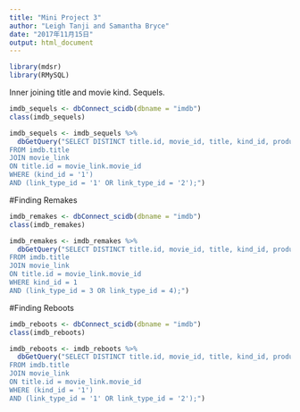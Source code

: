 ```yaml
---
title: "Mini Project 3"
author: "Leigh Tanji and Samantha Bryce"
date: "2017年11月15日"
output: html_document
---
```


```r
library(mdsr)
library(RMySQL)
```


Inner joining title and movie kind. Sequels.
```r
imdb_sequels <- dbConnect_scidb(dbname = "imdb")
class(imdb_sequels)

imdb_sequels <- imdb_sequels %>%
  dbGetQuery("SELECT DISTINCT title.id, movie_id, title, kind_id, production_year, link_type_id
FROM imdb.title
JOIN movie_link
ON title.id = movie_link.movie_id
WHERE (kind_id = '1') 
AND (link_type_id = '1' OR link_type_id = '2');")

```

#Finding Remakes
```r
imdb_remakes <- dbConnect_scidb(dbname = "imdb")
class(imdb_remakes)

imdb_remakes <- imdb_remakes %>%
  dbGetQuery("SELECT DISTINCT title.id, movie_id, title, kind_id, production_year, link_type_id
FROM imdb.title
JOIN movie_link
ON title.id = movie_link.movie_id
WHERE kind_id = 1
AND (link_type_id = 3 OR link_type_id = 4);")
```

#Finding Reboots
```r
imdb_reboots <- dbConnect_scidb(dbname = "imdb")
class(imdb_reboots)

imdb_reboots <- imdb_reboots %>%
  dbGetQuery("SELECT DISTINCT title.id, movie_id, title, kind_id, production_year, link_type_id
FROM imdb.title
JOIN movie_link
ON title.id = movie_link.movie_id
WHERE (kind_id = '1') 
AND (link_type_id = '1' OR link_type_id = '2');")
 
```

































